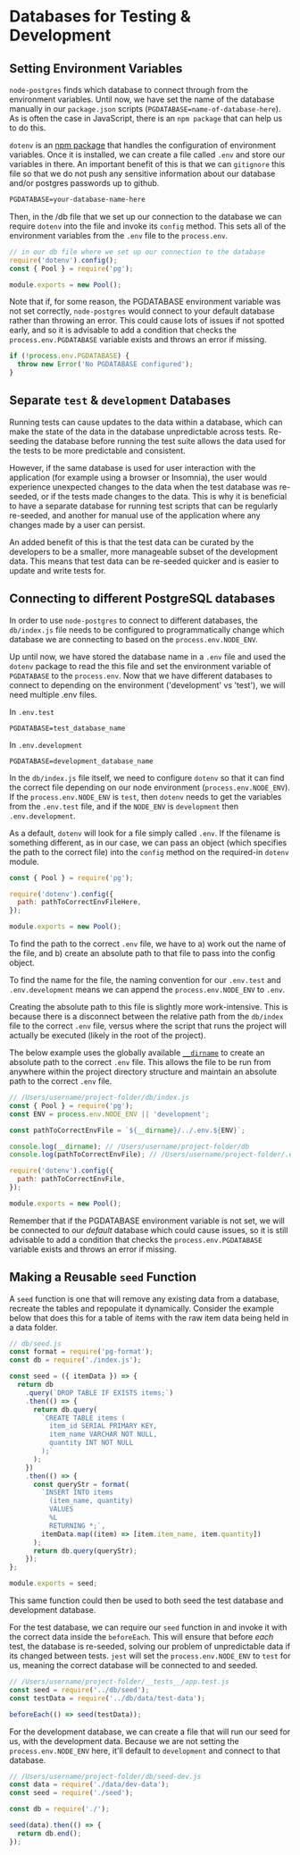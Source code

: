 # Databases for Testing & Development

## Setting Environment Variables

`node-postgres` finds which database to connect through from the environment variables. Until now, we have set the name of the database manually in our `package.json` scripts (`PGDATABASE=name-of-database-here`). As is often the case in JavaScript, there is an `npm package` that can help us to do this.

`dotenv` is an [npm package](https://www.npmjs.com/package/dotenv) that handles the configuration of environment variables. Once it is installed, we can create a file called `.env` and store our variables in there. An important benefit of this is that we can `gitignore` this file so that we do not push any sensitive information about our database and/or postgres passwords up to github.

```txt
PGDATABASE=your-database-name-here
```

Then, in the /db file that we set up our connection to the database we can require `dotenv` into the file and invoke its `config` method. This sets all of the environment variables from the `.env` file to the `process.env`.

```js
// in our db file where we set up our connection to the database
require('dotenv').config();
const { Pool } = require('pg');

module.exports = new Pool();
```

Note that if, for some reason, the PGDATABASE environment variable was not set correctly, `node-postgres` would connect to your default database rather than throwing an error. This could cause lots of issues if not spotted early, and so it is advisable to add a condition that checks the `process.env.PGDATABASE` variable exists and throws an error if missing.

```js
if (!process.env.PGDATABASE) {
  throw new Error('No PGDATABASE configured');
}
```

## Separate `test` & `development` Databases

Running tests can cause updates to the data within a database, which can make the state of the data in the database unpredictable across tests. Re-seeding the database before running the test suite allows the data used for the tests to be more predictable and consistent.

However, if the same database is used for user interaction with the application (for example using a browser or Insomnia), the user would experience unexpected changes to the data when the test database was re-seeded, or if the tests made changes to the data. This is why it is beneficial to have a separate database for running test scripts that can be regularly re-seeded, and another for manual use of the application where any changes made by a user can persist.

An added benefit of this is that the test data can be curated by the developers to be a smaller, more manageable subset of the development data. This means that test data can be re-seeded quicker and is easier to update and write tests for.

## Connecting to different PostgreSQL databases

In order to use `node-postgres` to connect to different databases, the `db/index.js` file needs to be configured to programmatically change which database we are connecting to based on the `process.env.NODE_ENV`.

Up until now, we have stored the database name in a `.env` file and used the `dotenv` package to read the this file and set the environment variable of `PGDATABASE` to the `process.env`. Now that we have different databases to connect to depending on the environment ('development' vs 'test'), we will need multiple .env files.

In `.env.test`

```
PGDATABASE=test_database_name
```

In `.env.development`

```
PGDATABASE=development_database_name
```

In the `db/index.js` file itself, we need to configure `dotenv` so that it can find the correct file depending on our node environment (`process.env.NODE_ENV`). If the `process.env.NODE_ENV` is `test`, then `dotenv` needs to get the variables from the `.env.test` file, and if the `NODE_ENV` is `development` then `.env.development`.

As a default, `dotenv` will look for a file simply called `.env`. If the filename is something different, as in our case, we can pass an object (which specifies the path to the correct file) into the `config` method on the required-in `dotenv` module.

```js
const { Pool } = require('pg');

require('dotenv').config({
  path: pathToCorrectEnvFileHere,
});

module.exports = new Pool();
```

To find the path to the correct `.env` file, we have to a) work out the name of the file, and b) create an absolute path to that file to pass into the config object.

To find the name for the file, the naming convention for our `.env.test` and `.env.development` means we can append the `process.env.NODE_ENV` to `.env`.

Creating the absolute path to this file is slightly more work-intensive. This is because there is a disconnect between the relative path from the `db/index` file to the correct `.env` file, versus where the script that runs the project will actually be executed (likely in the root of the project).

The below example uses the globally available [`__dirname`](https://nodejs.org/api/modules.html#modules_dirname) to create an absolute path to the correct `.env` file. This allows the file to be run from anywhere within the project directory structure and maintain an absolute path to the correct `.env` file.

```js
// /Users/username/project-folder/db/index.js
const { Pool } = require('pg');
const ENV = process.env.NODE_ENV || 'development';

const pathToCorrectEnvFile = `${__dirname}/../.env.${ENV}`;

console.log(__dirname); // /Users/username/project-folder/db
console.log(pathToCorrectEnvFile); // /Users/username/project-folder/.env.development

require('dotenv').config({
  path: pathToCorrectEnvFile,
});

module.exports = new Pool();
```

Remember that if the PGDATABASE environment variable is not set, we will be connected to our _default_ database which could cause issues, so it is still advisable to add a condition that checks the `process.env.PGDATABASE` variable exists and throws an error if missing.

## Making a Reusable `seed` Function

A `seed` function is one that will remove any existing data from a database, recreate the tables and repopulate it dynamically. Consider the example below that does this for a table of items with the raw item data being held in a data folder.

```js
// db/seed.js
const format = require('pg-format');
const db = require('./index.js');

const seed = ({ itemData }) => {
  return db
    .query(`DROP TABLE IF EXISTS items;`)
    .then(() => {
      return db.query(
        `CREATE TABLE items (
          item_id SERIAL PRIMARY KEY,
          item_name VARCHAR NOT NULL,
          quantity INT NOT NULL
        );`
      );
    })
    .then(() => {
      const queryStr = format(
        `INSERT INTO items
          (item_name, quantity)
          VALUES
          %L
          RETURNING *;`,
        itemData.map((item) => [item.item_name, item.quantity])
      );
      return db.query(queryStr);
    });
};

module.exports = seed;
```

This same function could then be used to both seed the test database and development database.

For the test database, we can require our `seed` function in and invoke it with the correct data inside the `beforeEach`. This will ensure that before _each_ test, the database is re-seeded, solving our problem of unpredictable data if its changed between tests. `jest` will set the `process.env.NODE_ENV` to `test` for us, meaning the correct database will be connected to and seeded.

```js
// /Users/username/project-folder/__tests__/app.test.js
const seed = require('../db/seed');
const testData = require('../db/data/test-data');

beforeEach(() => seed(testData));
```

For the development database, we can create a file that will run our seed for us, with the development data. Because we are not setting the `process.env.NODE_ENV` here, it'll default to `development` and connect to that database.

```js
// /Users/username/project-folder/db/seed-dev.js
const data = require('./data/dev-data');
const seed = require('./seed');

const db = require('./');

seed(data).then(() => {
  return db.end();
});
```
